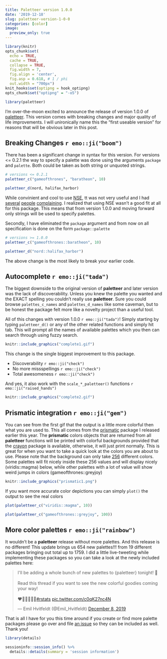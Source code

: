 ```yaml
---
title: Paletteer version 1.0.0
date: '2019-12-18'
slug: paletteer-version-1-0-0
categories: [color]
image:
  preview_only: true
---
```


```r
library(knitr)
opts_chunk$set(
  echo = TRUE,
  cache = TRUE,
  collapse = TRUE,
  fig.width = 7, 
  fig.align = 'center',
  fig.asp = 0.618, # 1 / phi
  out.width = "700px")
knit_hooks$set(optipng = hook_optipng)
opts_chunk$set("optipng" = "-o5")
```

```r
library(paletteer)
```

I'm over-the-moon excited to announce the release of version 1.0.0 of [paletteer](https://github.com/EmilHvitfeldt/paletteer).
This version comes with breaking changes and major quality of life improvements.
I will unironically name this the "first useable version" for reasons that will be obvious later in this post.

## Breaking Changes `r emo::ji("boom")`

There has been a significant change in syntax for this version.
For versions <= 0.2.1 the way to specify a palette was done using the arguments `package` and `palette`.
Both could be taken as both string or unquoted strings.

```r
# versions <= 0.2.1
paletteer_c("gameofthrones", "baratheon", 10)

paletteer_d(nord, halifax_harbor)
```

While convinient and cool to use [NSE](https://edwinth.github.io/blog/nse/), 
tt was not very useful and I had [several](https://github.com/EmilHvitfeldt/paletteer/issues/17) [people](https://github.com/EmilHvitfeldt/paletteer/issues/13) [complaining](https://github.com/EmilHvitfeldt/paletteer/issues/53).
I realized that using NSE wasn't a good fit at all for this package.
This means that from version 1.0.0 and moving forward only strings will be used to specify palettes.

Secondly, I have eliminated the `package` argument and from now on all specification is done on the form `package::palette`

```r
# versions >= 1.0.0
paletteer_c("gameofthrones::baratheon", 10)

paletteer_d("nord::halifax_harbor")
```

The above change is the most likely to break your earlier code.

## Autocomplete `r emo::ji("tada")`

The biggest downside to the original version of **paletteer** and later version was the lack of discoverability.
Unless you knew the palette you wanted and the EXACT spelling you couldn't really use **paletteer**.
Sure you could browse `palettes_c_names` and `palettes_d_names` like some caveman,
but to be honest the package felt more like a novelty project than a useful tool.

All of this changes with version 1.0.0 `r emo::ji("tada")`!
Simply starting by typing `paletteer_d()` or any of the other related functions and simply hit tab.
This will prompt all the names of available palettes which you then can search through using fuzzy search.

```r
knitr::include_graphics("complete1.gif")
```

This change is the single biggest improvement to this package.

- Discoverability `r emo::ji("check")`
- No more missspellings `r emo::ji("check")`
- Total awesomeness `r emo::ji("check")`

And yes, it also work with the `scale_*_paletteer()` functions `r emo::ji("raised_hands")`

```r
knitr::include_graphics("complete2.gif")
```

## Prismatic integration `r emo::ji("gem")`

You can see from the first gif that the output is a little more colorful then what you are used to.
This all comes from the [prismatic](https://github.com/EmilHvitfeldt/prismatic) package I released earlier this year.
The **prismatic** colors objects that are returned from all **paletteer** functions will be printed with colorful backgrounds provided that the [crayon](https://github.com/r-lib/crayon) package is available, otherwise, it will just print normally. 
This is great for when you want to take a quick look at the colors you are about to use.
Please note that the background can only take [256](https://github.com/r-lib/crayon#256-colors) different colors.
Some palettes will fit nicely inside these 256 values and will display nicely (viridis::magma) below, while other palettes with a lot of value will show weird jumps in colors (gameofthrones::greyjoy)

```r
knitr::include_graphics("prismatic1.png")
```

If you want more accurate color depictions you can simply `plot()` the output to see the real colors

```r
plot(paletteer_c("viridis::magma", 10))
```

```r
plot(paletteer_c("gameofthrones::greyjoy", 100))
```

## More color palettes `r emo::ji("rainbow")`

It wouldn't be a **paletteer** release without more palettes.
And this release is no different!
This update brings us 654 new palettes!!! from 19 different packages bringing out total up to 1759.
I did a little live-tweeting while implementing these packages so you can take a look at the newly included palettes here:

<blockquote class="twitter-tweet"><p lang="en" dir="ltr">I&#39;ll be adding a whole bunch of new palettes to {paletteer} tonight! 🌈<br><br>Read this thread if you want to see the new colorful goodies coming your way!<br><br>❤️💙💚🧡💛💜<a href="https://twitter.com/hashtag/rstats?src=hash&amp;ref_src=twsrc%5Etfw">#rstats</a> <a href="https://t.co/c0qK27nc4N">pic.twitter.com/c0qK27nc4N</a></p>&mdash; Emil Hvitfeldt (@Emil_Hvitfeldt) <a href="https://twitter.com/Emil_Hvitfeldt/status/1203508809269800962?ref_src=twsrc%5Etfw">December 8, 2019</a></blockquote> <script async src="https://platform.twitter.com/widgets.js" charset="utf-8"></script>

That is all I have for you this time around if you create or find more palette packages please go over and file [an issue](https://github.com/EmilHvitfeldt/paletteer/issues) so they can be included as well. 
Thank you!

```r
library(details) 

sessioninfo::session_info() %>%
  details::details(summary = 'session information')
```
